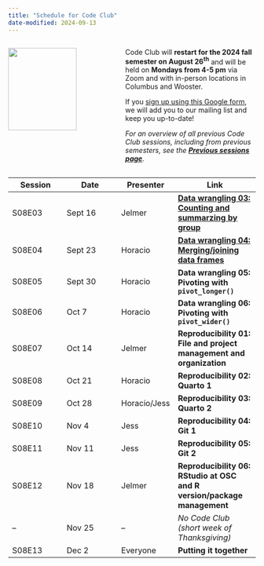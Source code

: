 ```yaml
---
title: "Schedule for Code Club"
date-modified: 2024-09-13
---
```


::: columns
::: {.column width="45%"}
![](img/codeclub_logo.png){fig-align="center" width="80%"}
:::

::: {.column width="55%"}
Code Club will **restart for the 2024 fall semester on August 26^th^** and will be held on **Mondays from 4-5 pm** via Zoom and with in-person locations in Columbus and Wooster.

If you [sign up using this Google form](https://forms.gle/eYkMvmJShrcANUrt5), we will add you to our mailing list and keep you up-to-date!

*For an overview of all previous Code Club sessions, including from previous semesters,* *see the [**Previous sessions page**](/pages/previous.qmd).*
:::
:::

| Session | Date    | Presenter    | Link                                                                     |
|----------------|----------------|----------------|------------------------|
| S08E03  | Sept 16 | Jelmer       | [**Data wrangling 03: Counting and summarzing by group**](/posts/S08E03_wrangling_03/)                        |
| S08E04  | Sept 23 | Horacio      | [**Data wrangling 04: Merging/joining data frames**](/posts/S08E04_wrangling_04/) |
| S08E05  | Sept 30 | Horacio      | **Data wrangling 05: Pivoting with `pivot_longer()`**                                      |
| S08E06  | Oct 7   | Horacio      | **Data wrangling 06: Pivoting with `pivot_wider()`**                                       |
| S08E07  | Oct 14  | Jelmer       | **Reproducibility 01: File and project management and organization** |
| S08E08  | Oct 21  | Horacio      | **Reproducibility 02: Quarto 1**                                             |
| S08E09  | Oct 28  | Horacio/Jess | **Reproducibility 03: Quarto 2**                                             |
| S08E10  | Nov 4   | Jess         | **Reproducibility 04: Git 1**                                                |
| S08E11  | Nov 11  | Jess         | **Reproducibility 05: Git 2**                                                |
| S08E12  | Nov 18  | Jelmer       | **Reproducibility 06: RStudio at OSC and R version/package management**      |
| --      | Nov 25  | --           | _No Code Club (short week of Thanksgiving)_                                |
| S08E13  | Dec 2   | Everyone     | **Putting it together**                                                      |
